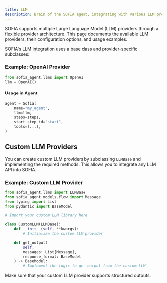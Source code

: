 ```yaml
---
title: LLM
description: Brain of the SOFIA agent, integrating with various LLM providers
---
```


SOFIA supports multiple Large Language Model (LLM) providers through a flexible provider architecture. This page documents the available LLM providers, their configuration options, and usage examples.

SOFIA's LLM integration uses a base class and provider-specific subclasses:

<Mermaid
  chart="classDiagram
      class LLMBase {
          <<abstract>>
          +get_routes_desc()
          +get_tools_desc()
          +format_history()
      }
      class OpenAI {
          +__init__()
            +get_output()
      }
      class Mistral {
          +__init__()
        +get_output()
      }
      class Gemini {
          +__init__()
          +get_output()
      }
      LLMBase <|-- OpenAI
      LLMBase <|-- Mistral
      LLMBase <|-- Gemini
  "
/>

### Example: OpenAI Provider

```python
from sofia_agent.llms import OpenAI
llm = OpenAI()
```

#### Usage in Agent

```python
agent = Sofia(
    name="my_agent",
    llm=llm,
    steps=steps,
    start_step_id="start",
    tools=[...],
)
```

## Custom LLM Providers
You can create custom LLM providers by subclassing `LLMBase` and implementing the required methods. This allows you to integrate any LLM API into SOFIA.

### Example: Custom LLM Provider

```python
from sofia_agent.llms import LLMBase
from sofia_agent.models.flow import Message
from typing import List
from pydantic import BaseModel

# Import your custom LLM library here

class CustomLLM(LLMBase):
    def __init__(self, **kwargs):
        # Initialize the custom LLM provider

    def get_output(
        self, 
        messages: List[Message], 
        response_format: BaseModel
    ) -> BaseModel:
        # Implement the logic to get output from the custom LLM
```

Make sure that your custom LLM provider supports structured outputs.